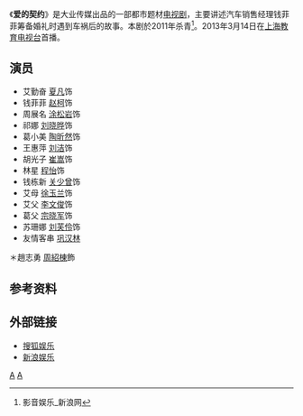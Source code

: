{{电视节目信息框
| 名稱 = 爱的契约  
| 原名 = 
| 圖片 = [[File:爱的契约.jpg|220px]]
| 圖說 = 
| 分類 = 都市
| 原創者 =
| 編劇 = 贺然 
| 導演 =刘一志
| 演出 =夏凡、赵柯
| 配音 = 
| 旁白 = 
| 主題曲 =
| 片尾曲 =
| 作曲 = 
| 國家 = {{CHN}}
| 語言 = [[普通话|普通话]]
| 季數 = 
| 集數 = 30
| 每集列表 = 
| 製片人 = 刘静 
| 執行製片 = 
| 拍攝地 =
| 攝像 = 
| 每集長 = 
| 頻道 =
| 電視網 =
| 視頻制式 = 
| 音頻制式 = 
| 開始 =
| 結束 =
| 先於 = 
| 後於 = 
| 相關劇集 = 
| 官方網站 =
}}
《'''爱的契约'''》是大业传媒出品的一部都市题材[[电视剧|电视剧]]，主要讲述汽车销售经理钱菲菲筹备婚礼时遇到车祸后的故事。本剧於2011年杀青<ref>{{cite web|title=爱的契约_电视资料_互动资料库|url=http://data.ent.sina.com.cn/tv/12006.html|accessdate=2012-01-08|archive-date=2012-10-18|archive-url=https://web.archive.org/web/20121018031541/http://data.ent.sina.com.cn/tv/12006.html|dead-url=no}} 影音娱乐_新浪网</ref>。2013年3月14日在[[上海教育电视台|上海教育电视台]]首播。

==演员==
*艾勤奋 	[[夏凡|夏凡]]饰
*钱菲菲 	[[赵柯|赵柯]]饰
*周展名 	[[涂松岩|涂松岩]]饰
*祁娜 	[[刘晓晔|刘晓晔]]饰
*葛小美 	[[陶昕然|陶昕然]]饰
*王惠萍 	[[刘洁|刘洁]]饰
*胡光子 	[[崔嵩|崔嵩]]饰
*林星 	[[程怡|程怡]]饰
*钱栋新 	[[关少曾|关少曾]]饰
*艾母 	[[徐玉兰|徐玉兰]]饰
*艾父 	[[李文俊|李文俊]]饰
*葛父 	[[宗晓军|宗晓军]]饰
*苏珊娜 	[[刘芙伶|刘芙伶]]饰
*友情客串 	[[巩汉林|巩汉林]]
＊趙志勇 [[周紹棟|周紹棟]]飾

== 参考资料 ==
{{reflist}}

== 外部链接 ==
*[http://yule.sohu.com/s2011/adqy/ 搜狐娱乐] {{Wayback|url=http://yule.sohu.com/s2011/adqy/ |date=20120121150135 }}
*[http://ent.sina.com.cn/f/v/aidqyue/ 新浪娱乐] {{Wayback|url=http://ent.sina.com.cn/f/v/aidqyue/ |date=20120608082115 }}
{{DEFAULTSORT:AI愛}}
[[Category:2013年中國電視劇集|A]]
[[Category:中國愛情劇|A]]